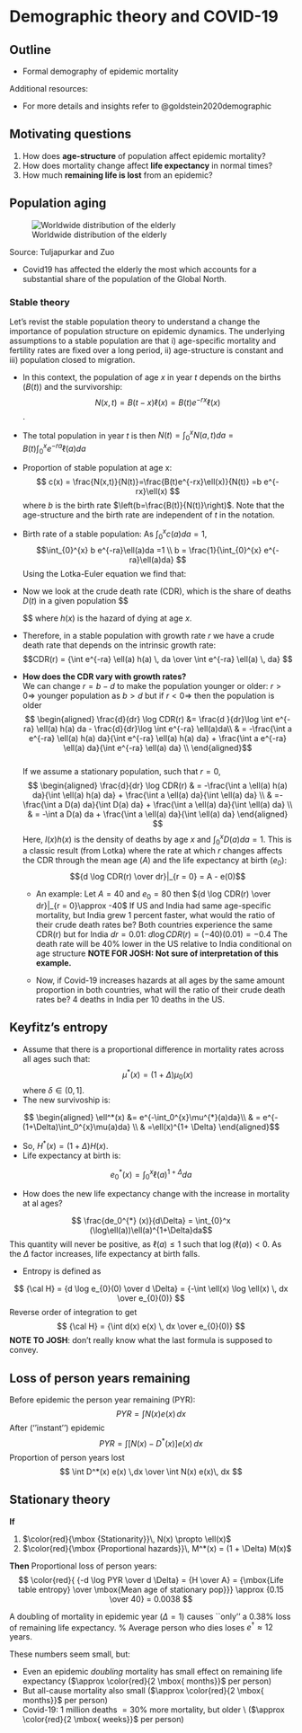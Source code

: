 # Demographic theory and COVID-19

## Outline

  - Formal demography of epidemic mortality
  
Additional resources:

  - For more details and insights refer to @goldstein2020demographic

## Motivating questions 

  1. How does **age-structure** of population affect epidemic mortality?
  2. How does mortality change affect **life expectancy** in normal
    times? 
  3. How much **remaining life is lost** from an epidemic?


## Population aging
![Worldwide distribution of the elderly](/hdir/0/andreamg/Year2_2019_2020/Random_demography/random_demography/bookdown-master/figures/covid_1.png)

  Source: Tuljapurkar and Zuo \url{https://u.demog.berkeley.edu/~josh/demogblog/}

  - Covid19 has affected the elderly the most which accounts for a substantial share of the population of the Global North. 
  
### Stable theory

Let's revist the stable population theory to understand a change the importance of population structure on epidemic dynamics. The underlying assumptions to a stable population are that i) age-specific mortality and fertility rates are fixed over a long period, ii) age-structure is constant and iii) population closed to migration. 

- In this context, the population of age $x$ in year $t$ depends on the births ($B(t)$) and the survivorship:  $$N(x,t)= B(t-x)\ell(x) =B(t)e^{-rx}\ell(x)$$. 
- The total population in year $t$ is then $N(t)=\int_{0}^{x} N(a,t)da = B(t)\int_{0}^{x} e^{-ra}\ell(a)da$
- Proportion of stable population at age x: 
$$ c(x) = \frac{N(x,t)}{N(t)}=\frac{B(t)e^{-rx}\ell(x)}{N(t)} =b e^{-rx}\ell(x) $$ where $b$ is the birth rate $\left(b=\frac{B(t)}{N(t)}\right)$. Note that the age-structure and the birth rate are independent of $t$ in the notation. 
- Birth rate of a stable population:
As $\int_0^{x} c(a)da =1$, $$\int_{0}^{x} b e^{-ra}\ell(a)da =1  \\ b = \frac{1}{\int_{0}^{x} e^{-ra}\ell(a)da} $$
Using the Lotka-Euler equation we find that:
$$ $$


- Now we look at the crude death rate (CDR), which is the share of deaths $D(t)$ in a given population
  $$\begin{aligned}
  CDR &= \frac{D(t)}{N(t)}\\ 
  & = \frac{\int_{0}^{x} D(a,t)da}{\int_{0}^{x} N(a,t)da} \\ 
  
  & = \frac{\int_{0}^{x} h(a) N(a,t)da}{B(t)\int_{0}^{x} e^{-ra}\ell(a)da}  \\ 
  &= \frac{B(t)\int_{0}^{x} h(a) e^{-ra}\ell(a)da}{B(t)\int_{0}^{x} e^{-ra}\ell(a)da}  
  \end{aligned}$$  where $h(x)$ is the hazard of dying at age $x$.
- Therefore, in a stable population with growth rate $r$ we have a crude death rate that depends on the intrinsic growth rate: 
  $$CDR(r) = {\int e^{-ra} \ell(a) h(a) \, da \over \int e^{-ra} \ell(a)  \, da} $$
  
- **How does the CDR vary with growth rates?**  
   We can change $r=b-d$ to make the population younger or older: $r>0 \Rightarrow$ younger population as $b>d$ but if $r<0 \Rightarrow$ then the population is older
$$ \begin{aligned}
\frac{d}{dr} \log CDR(r) &= \frac{d }{dr}\log \int e^{-ra} \ell(a) h(a) da - \frac{d}{dr}\log \int e^{-ra} \ell(a)da\\ 
& =  -\frac{\int a e^{-ra} \ell(a) h(a) da}{\int e^{-ra} \ell(a) h(a) da} + \frac{\int a e^{-ra} \ell(a)  da}{\int e^{-ra} \ell(a) da} \\
\end{aligned}$$  
   If we assume a stationary population, such that $r=0$,
$$ \begin{aligned}
\frac{d}{dr} \log CDR(r) & = -\frac{\int a \ell(a) h(a) da}{\int \ell(a) h(a) da} + \frac{\int a  \ell(a)  da}{\int  \ell(a) da} \\
& =-\frac{\int a D(a) da}{\int D(a) da} + \frac{\int a  \ell(a)  da}{\int  \ell(a) da} \\
& = -\int a D(a) da + \frac{\int a  \ell(a)  da}{\int  \ell(a) da}
\end{aligned}
$$
Here, $l(x)h(x)$ is the density of deaths  by age $x$ and $\int_0^x D(a)da =1$. This is a classic result (from Lotka) where the rate at which $r$ changes affects the CDR through the mean age ($A$) and the life expectancy at birth ($e_0$):
  $${d \log CDR(r) \over dr}|_{r = 0} = A - e(0)$$
  

    - An example: 
    Let  $A=40$ and $e_0=80$ then ${d \log CDR(r) \over dr}|_{r = 0}\approx -40$
    If US and India had same age-specific mortality, but India grew 1 percent faster, what would the ratio of their crude death rates be?
    Both countries experience the same CDR(r) but for India $dr=0.01$:
    $d \log CDR(r) = (-40)(0.01) = -0.4$
    The death rate will be 40% lower in the US relative to India conditional on age structure 
    **NOTE FOR JOSH: Not sure of interpretation of this example.**
    
    - Now, if Covid-19 increases hazards at all ages by the same amount proportion in both countries, what will the ratio of their crude death rates be?
     4 deaths in India per 10 deaths in the US. 



## Keyfitz's entropy

  - Assume that  there is a proportional difference in mortality rates across all ages such that:
  $$\mu^*(x) = (1 + \Delta) \mu_0(x)$$ where $\delta \in (0,1]$. 
  - The new survivoship is: 
  
  $$ \begin{aligned}
  \ell^*(x) &= e^{-\int_0^{x}\mu^{*}(a)da}\\
  & = e^{-(1+\Delta)\int_0^{x}\mu(a)da} \\
  & =\ell(x)^{1+ \Delta} 
  \end{aligned}$$
  
  - So, $H^*(x) = (1 + \Delta) H(x)$.
  - Life expectancy at birth is: 
  
  $$e_0^{*} (x) = \int_{0}^x \ell(a)^{1+\Delta}da$$
  
  - How does the new life expectancy change with the increase in mortality at al ages?
  
  $$ \frac{de_0^{*} (x)}{d\Delta} = \int_{0}^x (\log\ell(a))\ell(a)^{1+\Delta}da$$
  This quantity will never be positive, as $\ell(a) \leq 1$ such that $\log(\ell(a))<0$. As the $\Delta$ factor increases, life expectancy at birth falls. 
  

  - Entropy is defined as 
  
  $$
  {\cal H} = {d \log e_{0}(0) \over d \Delta} = {-\int \ell(x) \log \ell(x) \, dx \over e_{0}(0)}
  $$
  Reverse order of integration to get $$
  {\cal H} = {\int d(x) e(x) \, dx \over e_{0}(0)}
  $$ **NOTE TO JOSH**: don't really know what the last formula is supposed to convey.


## Loss of person years remaining
  Before epidemic the person year remaining (PYR):
  $$
  PYR = \int N(x) e(x) \, dx
  $$
  After (''instant'') epidemic 
  $$
  PYR = \int \left[ N(x) - D^*(x) \right] e(x) \, dx
  $$
  Proportion of person years lost
  $$
  \int D^*(x) e(x) \,dx \over \int N(x) e(x)\, dx
  $$

##  Stationary theory
  **If**
  
  1. $\color{red}{\mbox {Stationarity}}\, N(x) \propto \ell(x)$
  2. $\color{red}{\mbox {Proportional hazards}}\, M^*(x) = (1 + \Delta) M(x)$

  **Then**
    Proportional loss of person years:
    $$
    \color{red}{  {-d \log PYR \over d \Delta} = {H \over  A} = {\mbox{Life
          table entropy} \over \mbox{Mean age of stationary pop}}} \approx {0.15
      \over 40} = 0.0038
    $$

  A doubling of mortality in epidemic year ($\Delta = 1)$ causes ``only'' a 0.38\% loss of remaining life expectancy. % Average person who dies loses $e^\dagger \approx 12$ years.

  These numbers seem small, but:
  
  - Even an epidemic *doubling* mortality has small effect on
    remaining life expectancy ($\approx \color{red}{2 \mbox{ months}}$ per person)
  - But all-cause mortality also small 
    ($\approx \color{red}{2 \mbox{ months}}$ per person)
  - Covid-19: 1 million deaths $= 30$\% more mortality, but older \\
    ($\approx \color{red}{2 \mbox{ weeks}}$  per person)
  
 
